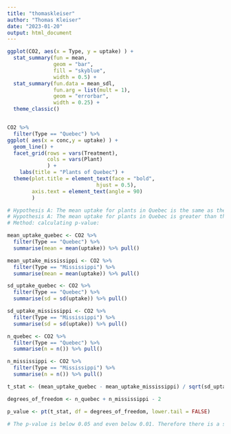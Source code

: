 ```yaml
---
title: "thomaskleiser"
author: "Thomas Kleiser"
date: "2023-01-20"
output: html_document
---
```


```r
ggplot(CO2, aes(x = Type, y = uptake) ) +
  stat_summary(fun = mean,
               geom = "bar",
               fill = "skyblue",
               width = 0.5) +
  stat_summary(fun.data = mean_sdl,
               fun.arg = list(mult = 1),
               geom = "errorbar",
               width = 0.25) +
  theme_classic()


CO2 %>%
  filter(Type == "Quebec") %>%
ggplot( aes(x = conc,y = uptake) ) +
  geom_line() +
  facet_grid(rows = vars(Treatment),
             cols = vars(Plant)
             ) +
    labs(title = "Plants of Quebec") +
  theme(plot.title = element_text(face = "bold",
                             hjust = 0.5),
        axis.text = element_text(angle = 90)
        )

# Hypothesis A: The mean uptake for plants in Quebec is the same as the mean uptake for plants in Mississipi:
# Hypothesis A: The mean uptake for plants in Quebec is greater than the mean uptake for plants in Mississipi:
# Method: calculating p-value:

mean_uptake_quebec <- CO2 %>%
  filter(Type == "Quebec") %>%
  summarise(mean = mean(uptake)) %>% pull()

mean_uptake_mississippi <- CO2 %>%
  filter(Type == "Mississippi") %>%
  summarise(mean = mean(uptake)) %>% pull()

sd_uptake_quebec <- CO2 %>%
  filter(Type == "Quebec") %>%
  summarise(sd = sd(uptake)) %>% pull()

sd_uptake_mississippi <- CO2 %>%
  filter(Type == "Mississippi") %>%
  summarise(sd = sd(uptake)) %>% pull()

n_quebec <- CO2 %>%
  filter(Type == "Quebec") %>%
  summarise(n = n()) %>% pull()

n_mississippi <- CO2 %>%
  filter(Type == "Mississippi") %>%
  summarise(n = n()) %>% pull()

t_stat <- (mean_uptake_quebec - mean_uptake_mississippi) / sqrt(sd_uptake_quebec ^ 2 / n_quebec + sd_uptake_mississippi ^ 2 / n_mississippi)

degrees_of_freedom <- n_quebec + n_mississippi - 2

p_value <- pt(t_stat, df = degrees_of_freedom, lower.tail = FALSE)

# The p-value is below 0.05 and even below 0.01. Therefore there is a statistically significant difference between the mean uptake of the plants from Quebec compred to those from Mississippi.
  
```
